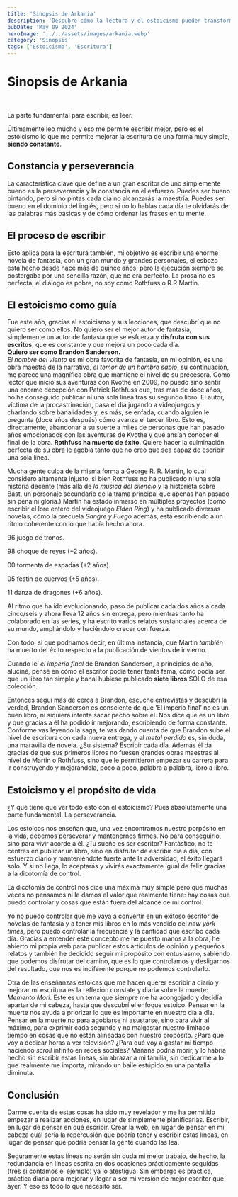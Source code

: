 ```yaml
---
title: 'Sinopsis de Arkania'
description: 'Descubre cómo la lectura y el estoicismo pueden transformar tu escritura. Perseverancia vs procrastinación. La filosofía estoica te ayuda a disfrutar del proceso sin obsesionarte con la perfección.'
pubDate: 'May 09 2024'
heroImage: '../../assets/images/arkania.webp'
category: 'Sinopsis'
tags: ['Estoicismo', 'Escritura']
---
```



## <h1 class="text-4xl font-bold text-green-500">Sinopsis de Arkania</h1>
<br />

La parte fundamental para escribir, es leer.

Últimamente leo mucho y eso me permite escribir mejor, pero es el estoicismo lo que me permite mejorar la escritura de una forma muy simple, **siendo constante**.
<br />

### <h2 class="text-2xl font-bold">Constancia y perseverancia</h2>

La característica clave que define a un gran escritor de uno simplemente bueno es la perseverancia y la constancia en el esfuerzo. Puedes ser bueno pintando, pero si no pintas cada día no alcanzarás la maestría. Puedes ser bueno en el dominio del inglés, pero si no lo hablas cada día te olvidarás de las palabras más básicas y de cómo ordenar las frases en tu mente.
<br />

### <h2 class="text-2xl font-bold">El proceso de escribir</h2>

Esto aplica para la escritura también, mi objetivo es escribir una enorme novela de fantasía, con un gran mundo y grandes personajes, el esbozo está hecho desde hace más de quince años, pero la ejecución siempre se postergaba por una sencilla razón, que no era perfecto. La prosa no es perfecta, el diálogo es pobre, no soy como Rothfuss o R.R Martin.
<br />

### <h2 class="text-2xl font-bold">El estoicismo como guía</h2>

Fue este año, gracias al estoicismo y sus lecciones, que descubrí que no quiero ser como ellos. No quiero ser el mejor autor de fantasía, simplemente un autor de fantasía que se esfuerza y **disfruta con sus escritos**, que es constante y que mejora un poco cada día.
<br />
**Quiero ser como Brandon Sanderson.**
<br />
_El nombre del viento_ es mi obra favorita de fantasía, en mi opinión, es una obra maestra de la narrativa, _el temor de un hombre sabio_, su continuación, me parece una magnífica obra que mantiene el nivel de su precesora. Como lector que inició sus aventuras con Kvothe en 2009, no puedo sino sentir una enorme decepción con Patrick Rothfuss que, tras más de doce años, no ha conseguido publicar ni una sola línea tras su segundo libro. El autor, víctima de la procastrinación, pasa el día jugando a videojuegos y charlando sobre banalidades y, es más, se enfada, cuando alguien le pregunta (doce años después) cómo avanza el tercer libro. Esto es, directamente, abandonar a su suerte a miles de personas que han pasado años emocionados con las aventuras de Kvothe y que ansían conocer el final de la obra. **Rothfuss ha muerto de éxito**. Quiere hacer la culminación perfecta de su obra le agobia tanto que no creo que sea capaz de escribir una sola línea.

Mucha gente culpa de la misma forma a George R. R. Martin, lo cual considero altamente injusto, si bien Rothfuss no ha publicado ni una sola historia decente (más allá de _la música del silencio_ y la historieta sobre Bast, un personaje secundario de la trama principal que apenas han pasado sin pena ni gloria.) Martin ha estado inmerso en múltiples proyectos (como escribir el lore entero del videojuego _Elden Ring_) y ha publicado diversas novelas, cómo la precuela _Sangre y Fuego_ además, está escribiendo a un ritmo coherente con lo que había hecho ahora.

96 juego de tronos.

98 choque de reyes (+2 años).

00 tormenta de espadas (+2 años).

05 festin de cuervos (+5 años).

11 danza de dragones (+6 años).

Al ritmo que ha ido evolucionando, paso de publicar cada dos años a cada cinco/seis y ahora lleva 12 años sin entrega, pero mientras tanto ha colaborado en las series, y ha escrito varios relatos sustanciales acerca de su mundo, ampliándolo y haciéndolo crecer con fuerza.

Con todo, si que podríamos decir, en última instancia, que Martin _también_ ha muerto del éxito respecto a la publicación de vientos de invierno.
 
Cuando leí _el imperio final_ de Brandon Sanderson, a principios de año, aluciné, pensé en cómo el escritor podía tener tanta fama, cómo podía ser que un libro tan simple y banal hubiese publicado **siete libros** SÓLO de esa colección.

Entonces seguí más de cerca a Brandon, escuché entrevistas y descubrí la verdad, Brandon Sanderson es consciente de que ‘El imperio final’ no es un buen libro, ni siquiera intenta sacar pecho sobre él. Nos dice que es un libro y que gracias a él ha podido ir mejorando, escribiendo de forma constante. Conforme vas leyendo la saga, te vas dando cuenta de que Brandon sube el nivel de escritura con cada nueva entrega, y _el metal perdido_ es, sin duda, una maravilla de novela. ¿Su sistema? Escribir cada día. Además él da gracias de que sus primeros libros no fuesen grandes obras maestras al nivel de Martin o Rothfuss, sino que le permitieron empezar su carrera para ir construyendo y mejorándola, poco a poco, palabra a palabra, libro a libro.
<br />

### <h2 class="text-2xl font-bold">Estoicismo y el propósito de vida</h2>

¿Y que tiene que ver todo esto con el estoicismo? Pues absolutamente una parte fundamental. La perseverancia.

Los estoicos nos enseñan que, una vez encontramos nuestro porpósito en la vida, debemos perseverar y mantenernos firmes. No para conseguirlo, sino para vivir acorde a él. ¿Tu sueño es ser escritor? Fantástico, no te centres en publicar un libro, sino en disfrutar de escribir día a día, con esfuerzo diario y manteniéndote fuerte ante la adversidad, el éxito llegará solo. Y si no llega, lo aceptarás y vivirás exactamente igual de feliz gracias a la dicotomía de control.

La dicotomía de control nos dice una máxima muy simple pero que muchas veces no pensamos ni le damos el valor que realmente tiene: hay cosas que puedo controlar y cosas que están fuera del alcance de mi control.

Yo no puedo controlar que me vaya a convertir en un exitoso escritor de novelas de fantasía y a tener mis libros en lo más vendido del _new york times_, pero puedo controlar la frecuencia y la cantidad que escribo cada día. Gracias a entender este concepto me he puesto manos a la obra, he abierto mi propia web para publicar estos artículos de opinión y pequeños relatos y también he decidido seguir mi propósito con entusiasmo, sabiendo que podemos disfrutar del camino, que es lo que controlamos y desligarnos del resultado, que nos es indiferente porque no podemos controlarlo.

Otra de las enseñanzas estoicas que me hacen querer escribir a diario y mejorar mi escritura es la reflexión constate y diaria sobre la muerte: _Memento Mori_. Este es un tema que siempre me ha acongojado y decidía apartar de mi cabeza, hasta que descubrí el enfoque estoico. Pensar en la muerte nos ayuda a priorizar lo que es importante en nuestro día a día. Pensar en la muerte no para agobiarse ni asustarse, sino para vivir al máximo, para exprimir cada segundo y no malgastar nuestro limitado tiempo en cosas que no están alineadas con nuestro propósito. ¿Para que voy a dedicar horas a ver televisión? ¿Para qué voy a gastar mi tiempo haciendo _scroll_ infinito en redes sociales? Mañana podría morir, y lo habría hecho sin escribir estas lineas, sin abrazar a mi familia, sin dedicarme a lo que realmente me importa, mirando un baile estúpido en una pantalla diminuta.
<br />

## <h2 class="text-2xl font-bold">Conclusión</h2>

Darme cuenta de estas cosas ha sido muy revelador y me ha permitido empezar a realizar acciones, en lugar de simplemente planificarlas. Escribir, en lugar de pensar en qué escribir. Crear la web, en lugar de pensar en mi cabeza cuál seria la repercusión que podría tener y escribir estas líneas, en lugar de pensar qué podría pensar la gente cuando las lea.

Seguramente estas líneas no serán sin duda mi mejor trabajo, de hecho, la redundancia en líneas escrita en dos ocasiones prácticamente seguidas (tres si contamos el ejemplo) ya lo atestigua. Sin embargo es práctica, práctica diaria para mejorar y llegar a ser mi versión de mejor escritor que ayer. Y eso es todo lo que necesito ser.
